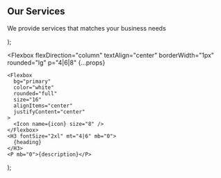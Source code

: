   <Section
    py="8|12|16|24"
    {...props}
    backgroundImage="url(https://images.unsplash.com/photo-1593715857989-e22fd13c27d0?ixlib=rb-1.2.1&ixid=eyJhcHBfaWQiOjEyMDd9&auto=format&fit=crop&w=2000&q=80)"
  >
    <Container>
      <H2 m="0" lineHeight="tight" textAlign="center" color="black">
        Our Services
      </H2>
      <P fontSize="xl|2xl" mt="2" textAlign="center" color="black">
        We provide services that matches your business needs
      </P>
      <Grid col="1|2|3" mt="8|10|12" gap="4|6|8">
        <Feature
          icon="airplay"
          heading="Web App developement"
          description="Highly qualified and experienced programmers develop your online application using latest softwares and techniques."
          bg="background"
        />
        <Feature
          icon="code"
          heading="Responsive Web Design and Development"
          description="Our qualified team creates the responsive web design that appears perfectly on any resolution, desktop, tablet, pad and Mobile phone that give you excellent browsing experience."
          bg="background"
        />
        <Feature
          icon="archive"
          heading="Custom Software Development"
          description="Highly skilled team for to develop tailor-made Software to fit in your business requirements."
          bg="background"
        />
        <Feature
          icon="smartphone"
          heading="Mobile Application Development"
          description="Our skilled team develops mobile phone application based on your requirements using all the features of the Phone ."
          bg="background"
        />
        <Feature
          icon="shuffle"
          heading="Ecommerce Development"
          description="We provide User friendly and fully integrated online E-commerce solutions ."
          bg="background"
        />
        <Feature
          icon="trending-up"
          heading="Third Party Integrations"
          description="We are Experts in integration of third party software. It includes Payment gateway integration, Word press, Magneto, Joomla, Infusion soft, Zen Cart, sales force, ZOHO CRM Etc."
          bg="background"
        />
      </Grid>
    </Container>
  </Section>
);

  <Flexbox
    flexDirection="column"
    textAlign="center"
    borderWidth="1px"
    rounded="lg"
    p="4|6|8"
    {...props}
  >
    <Flexbox
      bg="primary"
      color="white"
      rounded="full"
      size="16"
      alignItems="center"
      justifyContent="center"
    >
      <Icon name={icon} size="8" />
    </Flexbox>
    <H3 fontSize="2xl" mt="4|6" mb="0">
      {heading}
    </H3>
    <P mb="0">{description}</P>
  </Flexbox>
);
